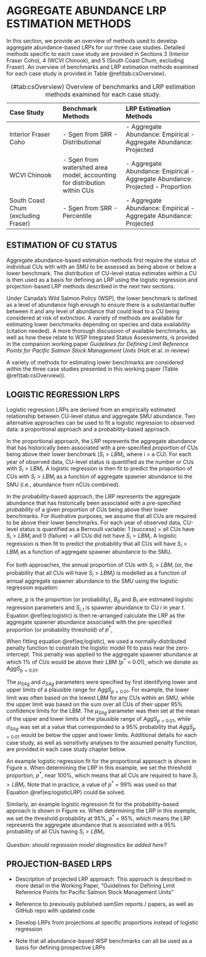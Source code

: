 # AGGREGATE ABUNDANCE LRP ESTIMATION METHODS

In this section, we provide an overview of methods used to develop aggregate abundance-based LRPs for our three case studies. Detailed methods specific to each case study are provided in Sections 3 (Interior Fraser Coho), 4 (WCVI Chinook), and 5 (South Coast Chum, excluding Fraser). An overview of benchmarks and LRP estimation methods examined for each case study is provided in Table \@ref(tab:csOverview).

-------------------------------------------------------------------------------------
Case Study              Benchmark Methods           LRP Estimation Methods
----------------------- --------------------------- ---------------------------------
Interior Fraser Coho    - Sgen from SRR             - Aggregate Abundance: Empirical
                        - Distributional            - Aggregate Abundance: Projected        
  
WCVI Chinook            - Sgen from watershed       - Aggregate Abundance: Empirical
                          area model, accounting    - Aggregate Abundance: Projected
                          for distribution within   - Proportion
                          CUs
  
South Coast Chum        - Sgen from SRR             - Aggregate Abundance: Empirical
(excluding Fraser)      - Percentile                - Aggregate Abundance: Projected
------------------------- ------------------------- ---------------------------------
Table: (\#tab:csOverview) Overview of benchmarks and LRP estimation methods examined for each case study.


## ESTIMATION OF CU STATUS

Aggregate abundance-based estimation methods first require the status of individual CUs with with an SMU to be assessed as being above or below a lower benchmark. The distribution of CU-level status estimates within a CU is then used as a basis for defining an LRP using the logistic regression and projection-based LRP methods described in the next two sections.

Under Canada's Wild Salmon Policy (WSP), the lower benchmark is defined as a level of abundance high enough to ensure there is a substantial buffer
between it and any level of abundance that could lead to a CU being
considered at risk of extinction.  A variety of methods are available for estimating lower benchmarks depending on species and data availability (citation needed).  A more thorough discussion of available benchmarks, as well as how these relate to WSP Integrated Status Assessments, is provided in the companion working paper *Guidelines for Defining Limit Reference Points for Pacific Salmon Stock Management Units* (Holt et al. in review)

A variety of methods for estimating lower benchmarks are considered within the three case studies presented in this working paper (Table \@ref(tab:csOverview)).


## LOGISTIC REGRESSION LRPS

Logistic regression LRPs are derived from an empirically estimated relationship between CU-level status and aggregate SMU abundance. Two alternative approaches can be used to fit a logistic regression to observed data: a proportional approach and a probability-based approach.  

In the proportional approach, the LRP represents the aggregate abundance that has historically been associated with a pre-specified *proportion* of CUs being above their lower benchmark ($S_i > LBM_i$, where i = a CU). For each year of observed data, CU-level status is quantified as the number or CUs with $S_i > LBM_i$. A logistic regression is then fit to predict the proportion of CUs with $S_i > LBM_i$ as a function of aggregate spawner abundance to the SMU (i.e., abundance from nCUs combined).

In the probability-based approach, the LRP represents the aggregate abundance that has historically been associated with a pre-specified *probability* of a given proportion of CUs being above their lower benchmarks. For illustrative purposes, we assume that all CUs are required to be above their lower benchmarks. For each year of observed data, CU-level status is quantified as a Bernoulli variable: 1 (success) = all CUs have $S_i > LBM_i$ and 0 (failure) = all CUs did not have $S_i > LBM_i$. A logistic regression is then fit to predict the probability that all CUs will have $S_i > LBM_i$ as a function of aggregate spawner abundance to the SMU.  

For both approaches, the annual proportion of CUs with $S_i > LBM_i$ (or, the probability that all CUs will have $S_i > LBM_i$) is modelled as a function of annual aggregate spawner abundance to the SMU using the logistic regression equation:
\begin{equation}
  \log(\frac{p}{1-p}) = B_0 + B_1 \sum_{i}^{i=nCUs} S_{i,t}
   (\#eq:logistic)
\end{equation}

where, $p$ is the proportion (or probability), $B_0$ and $B_1$ are estimated logistic regression parameters and $S_{i,t}$ is spawner abundance to CU $i$ in year $t$. Equation \@ref(eq:logistic) is then re-arranged calculate the LRP as the aggregate spawner abundance associated with the pre-specified proportion (or probability threshold) of $p^*$,

\begin{equation}
  LRP = \frac{log(\frac{p^*}{1-p^*}) - B_0}{B_1}
  (\#eq:logisticLRP)
\end{equation}

When fitting equation \@ref(eq:logistic), we used a normally-distributed penalty function to constrain the logistic model fit to pass near the zero-intercept. This penalty was applied to the aggregate spawner abundance at which 1% of CUs would be above their LBM ($p^*$ = 0.01), which we donate as $AggS_{p=0.01}$.  

\begin{equation}
\begin{split}
  AggS_{p=0.01} = \frac{\log(\frac{0.01}{1-0.01})}{B_1} - B_0 \\
  AggS_{p=0.01} \sim N(\mu_{SAg}, \sigma_{SAg})
  (\#eq:logisticPen)
\end{split}
\end{equation}
  
The $\mu_{SAg}$ and $\sigma_{SAg}$ parameters were specified by first identifying lower and upper limits of a plausible range for $AggS_{p=0.01}$.  For example, the lower limit was often based on the lowest LBM for any CUs within an SMU, while the upper limit was based on the sum over all CUs of their upper 95% confidence limits for the LBM. The $\mu_{SAg}$ parameter was then set at the mean of the upper and lower limits of the plausible range of $AggS_{p=0.01}$, while $\sigma_{SAg}$ was set at a value that corresponded to a 95% probability that $AggS_{p=0.01}$ would be below the upper and lower limits. Additional details for each case study, as well as sensitivity analyses to the assumed penalty function, are provided in each case study chapter below.  

An example logistic regression fit for the proportional approach is shown in Figure x. When determining the LRP in this example, we set the threshold proportion, $p^*$, near 100%, which means that all CUs are required to have $S_i > LBM_i$.  Note that in practice, a value of $p^*$ = 99% was used so that Equation \@ref(eq:logisticLRP) could be solved.  

Similarly, an example logistic regression fit for the probability-based approach is shown in Figure xx. When determining the LRP in this example, we set the threshold probability at 95%, $p^*$ = 95%, which means the LRP represents the aggregate abundance that is associated with a 95% probability of all CUs having $S_i > LBM_i$.


*Question: should regression model diagnostics be added here?*



## PROJECTION-BASED LRPS

-	Description of projected LRP approach. This approach is described in more detail in the Working Paper, “Guidelines for Defining Limit Reference Points for Pacific Salmon Stock Management Units”

-	Reference to previously published samSim reports / papers, as well as GitHub repo with updated code

-	Develop LRPs from projections at specific proportions instead of logistic regression

-	Note that all abundance-based WSP benchmarks can all be used as a basis for defining prospective LRPs




